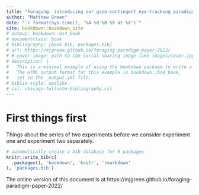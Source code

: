 ```yaml
--- 
title: "Foraging: introducing our gaze-contingent eye-tracking paradigm for studying foraging"
author: "Matthew Green"
date: "`r format(Sys.time(), '%A %d %B %Y at %X')`"
site: bookdown::bookdown_site
# output: bookdown::bs4_book
# documentclass: book
# bibliography: [book.bib, packages.bib]
# url: https://mjgreen.github.io/foraging-paradigm-paper-2022/
# # cover-image: path to the social sharing image like images/cover.jpg
# description: |
#   This is a minimal example of using the bookdown package to write a book.
#   The HTML output format for this example is bookdown::bs4_book,
#   set in the _output.yml file.
# biblio-style: apalike
# csl: chicago-fullnote-bibliography.csl
---
```


# First things first

Things about the series of two experiments before we consider experiment one and experiment two separately.

```r
# automatically create a bib database for R packages
knitr::write_bib(c(
  .packages(), 'bookdown', 'knitr', 'rmarkdown'
), 'packages.bib')
```

The online version of this document is at https://mjgreen.github.io/foraging-paradigm-paper-2022/


